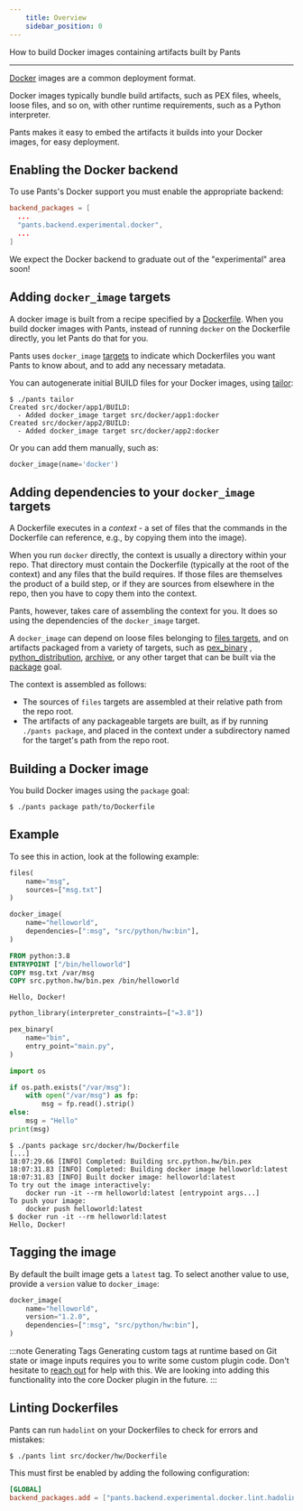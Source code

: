 ```yaml
---
    title: Overview
    sidebar_position: 0
---
```


How to build Docker images containing artifacts built by Pants

---

[Docker](https://www.docker.com/) images are a common deployment format.

Docker images typically bundle build artifacts, such as PEX files, wheels, loose files, and so on, with other runtime requirements, such as a Python interpreter.

Pants makes it easy to embed the artifacts it builds into your Docker images, for easy deployment.

## Enabling the Docker backend

To use Pants's Docker support you must enable the appropriate backend:

```toml title="pants.toml"
backend_packages = [
  ...
  "pants.backend.experimental.docker",
  ...
]
```

We expect the Docker backend to graduate out of the "experimental" area soon!

## Adding `docker_image` targets

A docker image is built from a recipe specified by a [Dockerfile](https://docs.docker.com/engine/reference/builder/). When you build docker images with Pants, instead of running `docker` on the Dockerfile directly, you let Pants do that for you.

Pants uses `docker_image` [targets](../using-pants/key-concepts/targets-and-build-files.mdx) to indicate which Dockerfiles you want Pants to know about, and to add any necessary metadata.

You can autogenerate initial BUILD files for your Docker images, using [tailor](../python/goals/tailor.mdx):

```
$ ./pants tailor
Created src/docker/app1/BUILD:
  - Added docker_image target src/docker/app1:docker
Created src/docker/app2/BUILD:
  - Added docker_image target src/docker/app2:docker
```

Or you can add them manually, such as:

```python title="src/docker/app1/BUILD"
docker_image(name='docker')
```

## Adding dependencies to your `docker_image` targets

A Dockerfile executes in a _context_ - a set of files that the commands in the Dockerfile can reference, e.g., by copying them into the image).

When you run `docker` directly, the context is usually a directory within your repo. That directory must contain the Dockerfile (typically at the root of the context) and any files that the build requires. If those files are themselves the product of a build step, or if they are sources from elsewhere in the repo, then you have to copy them into the context.

Pants, however, takes care of assembling the context for you. It does so using the dependencies of the `docker_image` target.

A `docker_image` can depend on loose files belonging to [files targets](../using-pants/resources-and-archives.mdx#files), and on artifacts packaged from a variety of targets, such as [pex_binary](../../reference/targets/pex_binary.mdx) , [python_distribution](../../reference/targets/python_distribution.mdx), [archive](../../reference/targets/archive.mdx), or any other target that can be built via the [package](../../reference/goals/package.mdx) goal.

The context is assembled as follows:

- The sources of `files` targets are assembled at their relative path from the repo root.
- The artifacts of any packageable targets are built, as if by running `./pants package`, and placed in the context under a subdirectory named for the target's path from the repo root.

## Building a Docker image

You build Docker images using the `package` goal:

```
$ ./pants package path/to/Dockerfile
```

## Example

To see this in action, look at the following example:

```python tab={"label":"src/docker/hw/BUILD"}
files(
    name="msg",
    sources=["msg.txt"]
)

docker_image(
    name="helloworld",
    dependencies=[":msg", "src/python/hw:bin"],
)
```

```dockerfile tab={"label":"src/docker/hw/Dockerfile"}
FROM python:3.8
ENTRYPOINT ["/bin/helloworld"]
COPY msg.txt /var/msg
COPY src.python.hw/bin.pex /bin/helloworld
```

```text tab={"label":"src/docker/hw/msg.txt"}
Hello, Docker!
```

```python tab={"label":"src/python/hw/BUILD"}
python_library(interpreter_constraints=["=3.8"])

pex_binary(
    name="bin",
    entry_point="main.py",
)
```

```python tab={"label":"src/python/hw/main.py"}
import os

if os.path.exists("/var/msg"):
    with open("/var/msg") as fp:
        msg = fp.read().strip()
else:
    msg = "Hello"
print(msg)
```

```
$ ./pants package src/docker/hw/Dockerfile
[...]
18:07:29.66 [INFO] Completed: Building src.python.hw/bin.pex
18:07:31.83 [INFO] Completed: Building docker image helloworld:latest
18:07:31.83 [INFO] Built docker image: helloworld:latest
To try out the image interactively:
    docker run -it --rm helloworld:latest [entrypoint args...]
To push your image:
    docker push helloworld:latest
$ docker run -it --rm helloworld:latest
Hello, Docker!
```

## Tagging the image

By default the built image gets a `latest` tag. To select another value to use, provide a `version` value to `docker_image`:

```python
docker_image(
    name="helloworld",
    version="1.2.0",
    dependencies=[":msg", "src/python/hw:bin"],
)
```

:::note Generating Tags
Generating custom tags at runtime based on Git state or image inputs requires you to write some custom plugin code. Don't hesitate to [reach out](/community/getting-help) for help with this.
We are looking into adding this functionality into the core Docker plugin in the future.
:::

## Linting Dockerfiles

Pants can run `hadolint` on your Dockerfiles to check for errors and mistakes:

```
$ ./pants lint src/docker/hw/Dockerfile
```

This must first be enabled by adding the following configuration:

```toml title="pants.toml"
[GLOBAL]
backend_packages.add = ["pants.backend.experimental.docker.lint.hadolint"]
```
